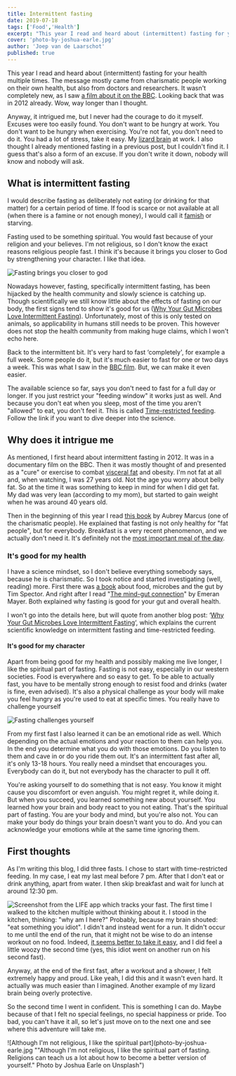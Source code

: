 ```yaml
---
title: Intermittent fasting
date: 2019-07-18
tags: ['Food','Health']
excerpt: "This year I read and heard about (intermittent) fasting for your health multiple times. It wasn't completely new, as I saw a film about it on the BBC."
cover: 'photo-by-joshua-earle.jpg'
author: 'Joep van de Laarschot'
published: true
---
```


This year I read and heard about (intermittent) fasting for your health multiple times. The message mostly came from charismatic people working on their own health, but also from doctors and researchers. It wasn't completely new, as I saw [a film about it on the BBC](https://www.bbc.co.uk/programmes/b01lxyzc). Looking back that was in 2012 already. Wow, way longer than I thought.

Anyway, it intrigued me, but I never had the courage to do it myself. Excuses were too easily found. You don't want to be hungry at work. You don't want to be hungry when exercising. You're not fat, you don't need to do it. You had a lot of stress, take it easy. My [lizard brain](https://facilethings.com/blog/en/lizard-brain) at work. I also thought I already mentioned fasting in a previous post, but I couldn't find it. I guess that's also a form of an excuse. If you don't write it down, nobody will know and nobody will ask.

## What is intermittent fasting

I would describe fasting as deliberately not eating (or drinking for that matter) for a certain period of time. If food is scarce or not available at all (when there is a famine or not enough money), I would call it [famish](https://www.dictionary.com/browse/famish) or starving.

Fasting used to be something spiritual. You would fast because of your religion and your believes. I'm not religious, so I don't know the exact reasons religious people fast. I think it's because it brings you closer to God by strengthening your character. I like that idea.

![Fasting brings you closer to god](5qwbuwkowru.jpg "Photo by Iván Tejero on Unsplash")

Nowadays however, fasting, specifically intermittent fasting, has been hijacked by the health community and slowly science is catching up. Though scientifically we still know little about the effects of fasting on our body, the first signs tend to show it's good for us ([Why Your Gut Microbes Love Intermittent Fasting](https://medium.com/lifeomic/why-your-gut-microbes-love-intermittent-fasting-5716948281a3)). Unfortunately, most of this is only tested on animals, so applicability in humans still needs to be proven. This however does not stop the health community from making huge claims, which I won't echo here.

Back to the intermittent bit. It's very hard to fast ‘completely', for example a full week. Some people do it, but it's much easier to fast for one or two days a week. This was what I saw in the [BBC film](https://www.bbc.co.uk/programmes/b01lxyzc). But, we can make it even easier.

The available science so far, says you don't need to fast for a full day or longer. If you just restrict your "feeding window" it works just as well. And because you don't eat when you sleep, most of the time you aren't "allowed" to eat, you don't feel it. This is called [Time-restricted feeding](https://medium.com/lifeomic/time-restricted-feeding-how-and-when-you-break-your-fast-matters-f241d40950f3). Follow the link if you want to dive deeper into the science.

## Why does it intrigue me

As mentioned, I first heard about intermittent fasting in 2012. It was in a documentary film on the BBC. Then it was mostly thought of and presented as a "cure" or exercise to combat [visceral fat](https://en.wikipedia.org/wiki/Abdominal_obesity) and obesity. I'm not fat at all and, when watching, I was 27 years old. Not the age you worry about belly fat. So at the time it was something to keep in mind for when I did get fat. My dad was very lean (according to my mom), but started to gain weight when he was around 40 years old.

Then in the beginning of this year I read [this book](own-the-day-own-your-life/) by Aubrey Marcus (one of the charismatic people). He explained that fasting is not only healthy for "fat people", but for everybody. Breakfast is a very recent phenomenon, and we actually don't need it. It's definitely not the [most important meal of the day](http://us15.campaign-archive.com/?u=21bc5f75235505c27ce465f90&id=6dc29f6b24).

### It's good for my health

I have a science mindset, so I don't believe everything somebody says, because he is charismatic. So I took notice and started investigating (well, reading) more. First there was [a book](the-diet-myth/) about food, microbes and the gut by Tim Spector. And right after I read "[The mind-gut connection](https://www.goodreads.com/book/show/28837738-the-mind-gut-connection)" by Emeran Mayer. Both explained why fasting is good for your gut and overall health.

I won't go into the details here, but will quote from another blog post: ‘[Why Your Gut Microbes Love Intermittent Fasting](https://medium.com/lifeomic/why-your-gut-microbes-love-intermittent-fasting-5716948281a3)‘, which explains the current scientific knowledge on intermittent fasting and time-restricted feeding.

<Quote 
    quote="From recent scientific work, we've learned that not only what we eat, but *when* we eat, can impact our health, potentially by changing the microbial communities in our guts. Intermittent fasting and other forms of dietary restriction, together with intake of fiber and other gut microbe enhancing foods, can theoretically increase insulin sensitivity, reduce inflammation, enhance immune tolerance and tissue repair, boost mitochondrial function, rid the body of damaged senescence cells and ultimately increase health and longevity." 
    href="https://medium.com/lifeomic/why-your-gut-microbes-love-intermittent-fasting-5716948281a3"
    source="Why Your Gut Microbes Love Intermittent Fasting"
    name="Paige Brown Jarreau"
    profile="https://medium.com/@fromthelabbench" />

#### It's good for my character

Apart from being good for my health and possibly making me live longer, I like the spiritual part of fasting. Fasting is not easy, especially in our western societies. Food is everywhere and so easy to get. To be able to actually fast, you have to be mentally strong enough to resist food and drinks (water is fine, even advised). It's also a physical challenge as your body will make you feel hungry as you're used to eat at specific times. You really have to challenge yourself

![Fasting challenges yourself](photo-by-linh-nguyen.jpg "Photo by Linh Nguyen on Unsplash")

From my first fast I also learned it can be an emotional ride as well. Which depending on the actual emotions and your reaction to them can help you. In the end you determine what you do with those emotions. Do you listen to them and cave in or do you ride them out. It's an intermittent fast after all, it's only 13-18 hours. You really need a mindset that encourages you. Everybody can do it, but not everybody has the character to pull it off.

You're asking yourself to do something that is not easy. You know it might cause you discomfort or even anguish. You might regret it, while doing it. But when you succeed, you learned something new about yourself. You learned how your brain and body react to you not eating. That's the spiritual part of fasting. You are your body and mind, but you're also not. You can make your body do things your brain doesn't want you to do. And you can acknowledge your emotions while at the same time ignoring them.

## First thoughts

As I'm writing this blog, I did three fasts. I chose to start with time-restricted feeding. In my case, I eat my last meal before 7 pm. After that I don't eat or drink anything, apart from water. I then skip breakfast and wait for lunch at around 12:30 pm.

![Screenshot from the LIFE app which tracks your fast.](screenshot-life-app.png "Screenshot from the LIFE app which tracks your fast.") The first time I walked to the kitchen multiple without thinking about it. I stood in the kitchen, thinking: "why am I here?" Probably, because my brain shouted: "eat something you idiot". I didn't and instead went for a run. It didn't occur to me until the end of the run, that it might not be wise to do an intense workout on no food. Indeed, [it seems better to take it easy](https://www.healthline.com/health/how-to-exercise-safely-intermittent-fasting#5), and I did feel a little woozy the second time (yes, this idiot went on another run on his second fast).

Anyway, at the end of the first fast, after a workout and a shower, I felt extremely happy and proud. Like yeah, I did this and it wasn't even hard. It actually was much easier than I imagined. Another example of my lizard brain being overly protective.

So the second time I went in confident. This is something I can do. Maybe because of that I felt no special feelings, no special happiness or pride. Too bad, you can't have it all, so let's just move on to the next one and see where this adventure will take me.

![Although I'm not religious, I like the spiritual part](photo-by-joshua-earle.jpg ""Although I'm not religious, I like the spiritual part of fasting. Religions can teach us a lot about how to become a better version of yourself." Photo by Joshua Earle on Unsplash")